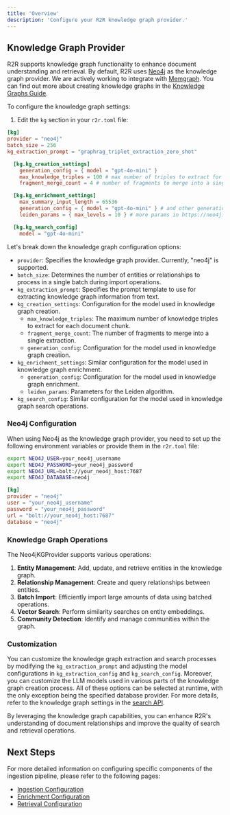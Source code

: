 ```yaml
---
title: 'Overview'
description: 'Configure your R2R knowledge graph provider.'
---
```

## Knowledge Graph Provider

R2R supports knowledge graph functionality to enhance document understanding and retrieval. By default, R2R uses [Neo4j](https://neo4j.com/) as the knowledge graph provider. We are actively working to integrate with [Memgraph](https://memgraph.com/docs). You can find out more about creating knowledge graphs in the [Knowledge Graphs Guide](/cookbooks/graphrag).


To configure the knowledge graph settings:

1. Edit the `kg` section in your `r2r.toml` file:

```toml r2r.toml
[kg]
provider = "neo4j"
batch_size = 256
kg_extraction_prompt = "graphrag_triplet_extraction_zero_shot"

  [kg.kg_creation_settings]
    generation_config = { model = "gpt-4o-mini" }
    max_knowledge_triples = 100 # max number of triples to extract for each document chunk
    fragment_merge_count = 4 # number of fragments to merge into a single extraction

  [kg.kg_enrichment_settings]
    max_summary_input_length = 65536
    generation_config = { model = "gpt-4o-mini" } # and other generation params below
    leiden_params = { max_levels = 10 } # more params in https://neo4j.com/docs/graph-data-science/current/algorithms/leiden/

  [kg.kg_search_config]
    model = "gpt-4o-mini"
```


Let's break down the knowledge graph configuration options:

- `provider`: Specifies the knowledge graph provider. Currently, "neo4j" is supported.
- `batch_size`: Determines the number of entities or relationships to process in a single batch during import operations.
- `kg_extraction_prompt`: Specifies the prompt template to use for extracting knowledge graph information from text.
- `kg_creation_settings`: Configuration for the model used in knowledge graph creation.
  - `max_knowledge_triples`: The maximum number of knowledge triples to extract for each document chunk.
  - `fragment_merge_count`: The number of fragments to merge into a single extraction.
  - `generation_config`: Configuration for the model used in knowledge graph creation.
- `kg_enrichment_settings`: Similar configuration for the model used in knowledge graph enrichment.
  - `generation_config`: Configuration for the model used in knowledge graph enrichment.
  - `leiden_params`: Parameters for the Leiden algorithm.
- `kg_search_config`: Similar configuration for the model used in knowledge graph search operations.

### Neo4j Configuration

When using Neo4j as the knowledge graph provider, you need to set up the following environment variables or provide them in the `r2r.toml` file:

```bash
export NEO4J_USER=your_neo4j_username
export NEO4J_PASSWORD=your_neo4j_password
export NEO4J_URL=bolt://your_neo4j_host:7687
export NEO4J_DATABASE=neo4j
```

```toml r2r.toml
[kg]
provider = "neo4j"
user = "your_neo4j_username"
password = "your_neo4j_password"
url = "bolt://your_neo4j_host:7687"
database = "neo4j"
```


### Knowledge Graph Operations

The Neo4jKGProvider supports various operations:

1. **Entity Management**: Add, update, and retrieve entities in the knowledge graph.
2. **Relationship Management**: Create and query relationships between entities.
3. **Batch Import**: Efficiently import large amounts of data using batched operations.
4. **Vector Search**: Perform similarity searches on entity embeddings.
5. **Community Detection**: Identify and manage communities within the graph.

### Customization

You can customize the knowledge graph extraction and search processes by modifying the `kg_extraction_prompt` and adjusting the model configurations in `kg_extraction_config` and `kg_search_config`. Moreover, you can customize the LLM models used in various parts of the knowledge graph creation process. All of these options can be selected at runtime, with the only exception being the specified database provider. For more details, refer to the knowledge graph settings in the [search API](/api-reference/endpoint/search).

By leveraging the knowledge graph capabilities, you can enhance R2R's understanding of document relationships and improve the quality of search and retrieval operations.



## Next Steps

For more detailed information on configuring specific components of the ingestion pipeline, please refer to the following pages:

- [Ingestion Configuration](/documentation/configuration/ingestion/overview)
- [Enrichment Configuration](/documentation/configuration/knowledge-graph/enrichment)
- [Retrieval Configuration](/documentation/configuration/retrieval/overview)
